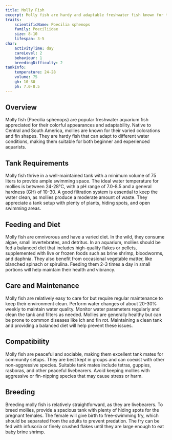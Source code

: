 ```yaml
---
title: Molly Fish
excerpt: Molly fish are hardy and adaptable freshwater fish known for their varied colors and peaceful nature, making them great additions to community aquariums.
traits:
    scientificName: Poecilia sphenops
    family: Poeciliidae
    size: 8-10
    lifespan: 3-5
char:
    activityTime: day
    careLevel: 2
    behaviour: 1
    breedingDifficulty: 2
tankInfo:
    temperature: 24-28
    volume: 75
    gh: 10-30
    ph: 7.0-8.5
---
```


## Overview
Molly fish (Poecilia sphenops) are popular freshwater aquarium fish appreciated for their colorful appearances and adaptability. Native to Central and South America, mollies are known for their varied colorations and fin shapes. They are hardy fish that can adapt to different water conditions, making them suitable for both beginner and experienced aquarists.

## Tank Requirements
Molly fish thrive in a well-maintained tank with a minimum volume of 75 liters to provide ample swimming space. The ideal water temperature for mollies is between 24-28°C, with a pH range of 7.0-8.5 and a general hardness (GH) of 10-30. A good filtration system is essential to keep the water clean, as mollies produce a moderate amount of waste. They appreciate a tank setup with plenty of plants, hiding spots, and open swimming areas.

## Feeding and Diet
Molly fish are omnivorous and have a varied diet. In the wild, they consume algae, small invertebrates, and detritus. In an aquarium, mollies should be fed a balanced diet that includes high-quality flakes or pellets, supplemented with live or frozen foods such as brine shrimp, bloodworms, and daphnia. They also benefit from occasional vegetable matter, like blanched spinach or spirulina. Feeding them 2-3 times a day in small portions will help maintain their health and vibrancy.

## Care and Maintenance
Molly fish are relatively easy to care for but require regular maintenance to keep their environment clean. Perform water changes of about 20-30% weekly to maintain water quality. Monitor water parameters regularly and clean the tank and filters as needed. Mollies are generally healthy but can be prone to common diseases like ich and fin rot. Maintaining a clean tank and providing a balanced diet will help prevent these issues.

## Compatibility
Molly fish are peaceful and sociable, making them excellent tank mates for community setups. They are best kept in groups and can coexist with other non-aggressive species. Suitable tank mates include tetras, guppies, rasboras, and other peaceful livebearers. Avoid keeping mollies with aggressive or fin-nipping species that may cause stress or harm.

## Breeding
Breeding molly fish is relatively straightforward, as they are livebearers. To breed mollies, provide a spacious tank with plenty of hiding spots for the pregnant females. The female will give birth to free-swimming fry, which should be separated from the adults to prevent predation. The fry can be fed with infusoria or finely crushed flakes until they are large enough to eat baby brine shrimp.
